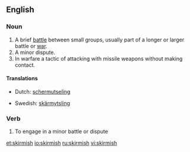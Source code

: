 ==English==
===Noun===
{{en-noun|skirmishes}}
#A brief [[battle]] between small groups, usually part of a longer or larger battle or [[war]].
#A minor dispute.
#In warfare a tactic of attacking with missile weapons without making contact.

====Translations====
{{top}}
*Dutch: [[schermutseling]] {{f}}
{{mid}}
*Swedish: [[skärmytsling]] {{c}}
{{bottom}}

===Verb===
#To engage in a minor battle or dispute

[[et:skirmish]]
[[io:skirmish]]
[[ru:skirmish]]
[[vi:skirmish]]